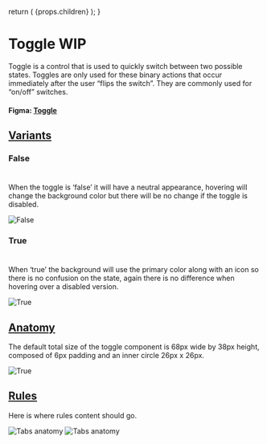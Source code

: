 

  return (
    <Layout
      title="Design"
      sideNav="design"
      editPageRoute="design/components/toggle"
      shouldIncludePageIndex
    >
      {props.children}
    </Layout>
  );
}

# Toggle WIP

<IntroText>
  Toggle is a control that is used to quickly switch between two possible
  states. Toggles are only used for these binary actions that occur immediately
  after the user “flips the switch”. They are commonly used for “on/off”
  switches.
</IntroText>

#### Figma: [Toggle](<https://www.figma.com/file/W3hxWj6VZydNaNGJSGxRsV/TableKit-Components-(3.0)>)

## [Variants](#variants)

### False

#

When the toggle is ‘false’ it will have a neutral appearance, hovering will change the background color but there will be no change if the toggle is disabled.

![False](/static/img/components/PLACEHOLDER.png 'IMAGEDESCRIPTION')

### True

#

When ‘true’ the background will use the primary color along with an icon so there is no confusion on the state, again there is no difference when hovering over a disabled version.

![True](/static/img/components/PLACEHOLDER.png 'IMAGEDESCRIPTION')

## [Anatomy](website/src/design/components/toggle.html#anatomy)

The default total size of the toggle component is 68px wide by 38px height, composed of 6px padding and an inner circle 26px x 26px.

![True](/static/img/components/PLACEHOLDER.png 'IMAGEDESCRIPTION')

## [Rules](website/src/design/components/toggle.html#rules)

Here is where rules content should go.

![Tabs anatomy](/static/img/components/placeholder-rules.png 'IMAGEDESCRIPTION') ![Tabs anatomy](/static/img/components/placeholder-rules.png 'IMAGEDESCRIPTION')
